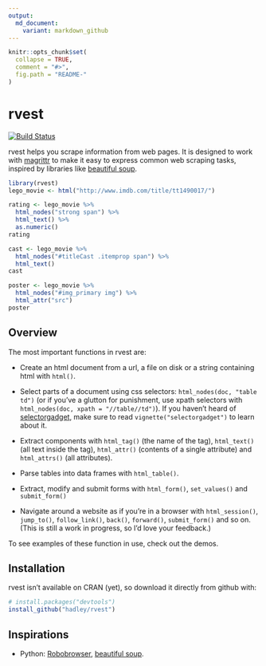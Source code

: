 ```yaml
---
output:
  md_document:
    variant: markdown_github
---
```


<!-- README.md is generated from README.Rmd. Please edit that file -->

```r
knitr::opts_chunk$set(
  collapse = TRUE, 
  comment = "#>",
  fig.path = "README-"  
)
```

# rvest

[![Build Status](https://travis-ci.org/hadley/rvest.png?branch=master)](https://travis-ci.org/hadley/rvest)

rvest helps you scrape information from web pages. It is designed to work with [magrittr](https://github.com/smbache/magrittr) to make it easy to express common web scraping tasks, inspired by libraries like [beautiful soup](http://www.crummy.com/software/BeautifulSoup/).

```r
library(rvest)
lego_movie <- html("http://www.imdb.com/title/tt1490017/")

rating <- lego_movie %>% 
  html_nodes("strong span") %>%
  html_text() %>%
  as.numeric()
rating

cast <- lego_movie %>%
  html_nodes("#titleCast .itemprop span") %>%
  html_text()
cast

poster <- lego_movie %>%
  html_nodes("#img_primary img") %>%
  html_attr("src")
poster
```

## Overview

The most important functions in rvest are:

* Create an html document from a url, a file on disk or a string containing
  html with `html()`.

* Select parts of a document using css selectors: `html_nodes(doc, "table td")`
  (or if you've a glutton for punishment, use xpath selectors with
  `html_nodes(doc, xpath = "//table//td")`). If you haven't heard of 
  [selectorgadget](http://selectorgadget.com/), make sure to read
  `vignette("selectorgadget")` to learn about it.

* Extract components with `html_tag()` (the name of the tag), `html_text()` 
  (all text inside the tag), `html_attr()` (contents of a single attribute) and 
  `html_attrs()` (all attributes).

* Parse tables into data frames with `html_table()`.

* Extract, modify and submit forms with `html_form()`, `set_values()` and
  `submit_form()`

* Navigate around a website as if you're in a browser with `html_session()`,
  `jump_to()`, `follow_link()`, `back()`, `forward()`, `submit_form()` and
  so on. (This is still a work in progress, so I'd love your feedback.)

To see examples of these function in use, check out the demos.

## Installation

rvest isn't available on CRAN (yet), so download it directly from github with:

```r
# install.packages("devtools")
install_github("hadley/rvest")
```

## Inspirations

* Python: [Robobrowser](http://robobrowser.readthedocs.org/en/latest/readme.html),
  [beautiful soup](http://www.crummy.com/software/BeautifulSoup/).
